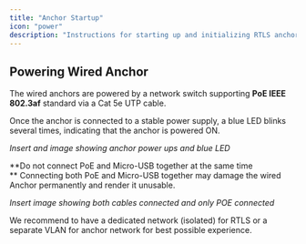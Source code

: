 ```yaml
---
title: "Anchor Startup"
icon: "power"
description: "Instructions for starting up and initializing RTLS anchors"
---
```


## Powering Wired Anchor

The wired anchors are powered by a network switch supporting **PoE IEEE 802.3af** standard via a Cat 5e UTP cable.

Once the anchor is connected to a stable power supply, a blue LED blinks several times, indicating that the anchor is powered ON. 

*Insert and image showing anchor power ups and blue LED*

<Callout type="error" emoji="🚫">
  **Do not connect PoE and Micro-USB together at the same time <br />**
  Connecting both PoE and Micro-USB together may damage the wired Anchor permanently and render it unusable.
</Callout>

*Insert image showing both cables connected and only POE connected*

We recommend to have a dedicated network (isolated) for RTLS or a separate VLAN for anchor network for best possible experience. 